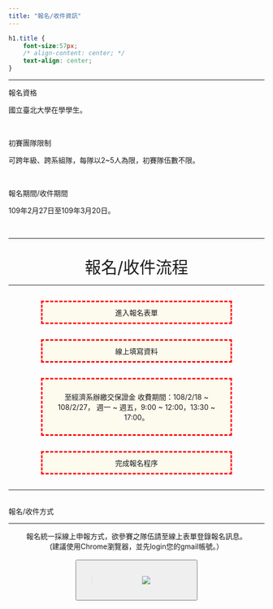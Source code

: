 ```yaml
---
title: "報名/收件資訊"
---
```

```css
h1.title {
    font-size:57px;
    /* align-content: center; */
    text-align: center;
}
```
___

<div class="divborder2">
<font class="highlight"> 報名資格 </font>
<p class="paragraph">
  國立臺北大學在學學生。
</p>
<br>

<font class="highlight"> 初賽團隊限制 </font>
<p class="paragraph">
  可跨年級、跨系組隊，每隊以2~5人為限，初賽隊伍數不限。 
</p>
<br>

<font class="highlight"> 報名期間/收件期間 </font>
<p class="paragraph">
  109年2月27日至109年3月20日。 
</p>
</div>
<br>

___

<br>
<center>
  <font size="6" >報名/收件流程 </font>
</center>

___

<center>
  <div style="background-color: #FDFAEE ;width:350px;padding:10px;border:3px red dashed;margin:30px;">
  進入報名表單
  </div>
  <i class="fas fa-angle-down"></i>
</center>

<center>
  <div style="background-color: #FDFAEE ;width:350px;padding:10px;border:3px red dashed;margin:30px;">
  線上填寫資料
  </div>
  <i class="fas fa-angle-down"></i>
</center>

<center>
  <div style="background-color: #FDFAEE ;width:350px;padding:10px;border:3px red dashed;margin:30px;">
 至經濟系辦繳交保證金 
 收費期間：108/2/18 ~ 108/2/27，
 週一 ~ 週五，9:00 ~ 12:00，13:30 ~ 17:00。
 
  </div>
  <i class="fas fa-angle-down"></i>
</center>

<center>
  <div style="background-color: #FDFAEE ;width:350px;padding:10px;border:3px red dashed;margin:30px;">
  完成報名程序
  </div>
</center>
___    

<br>
<div class="title">報名/收件方式 </div>
  
___
<center>
報名統一採線上申報方式，欲參賽之隊伍請至線上表單登錄報名訊息。 <br>
(建議使用Chrome瀏覽器，並先login您的gmail帳號。）
</center>
<br>
<center>
<button type="button" style="width:240px;height:80px;" onclick="location.href='https://econhackathon.ntpu.edu.tw/timeline.html'">>
<img src="https://tw.promo.yahoo.com/2017/store/0310/images/button.png" >
</button>
</center>

